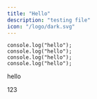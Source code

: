 ```yaml
---
title: "Hello"
description: "testing file"
icon: "/logo/dark.svg"
---
```


```tsx Helloworld.tsx {1,2} lines
console.log("hello");
console.log("hello");
console.log("hello");
console.log("hello");
```

hello

123